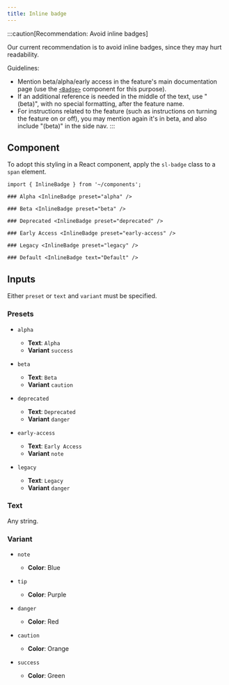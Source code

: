 ```yaml
---
title: Inline badge
---
```


:::caution[Recommendation: Avoid inline badges]

Our current recommendation is to avoid inline badges, since they may hurt readability.

Guidelines:
- Mention beta/alpha/early access in the feature's main documentation page (use the [`<Badge>`](/style-guide/components/badges/) component for this purpose).
- If an additional reference is needed in the middle of the text, use "(beta)", with no special formatting, after the feature name.
- For instructions related to the feature (such as instructions on turning the feature on or off), you may mention again it's in beta, and also include "(beta)" in the side nav.
:::

## Component

To adopt this styling in a React component, apply the `sl-badge` class to a `span` element.

```mdx live
import { InlineBadge } from '~/components';

### Alpha <InlineBadge preset="alpha" />

### Beta <InlineBadge preset="beta" />

### Deprecated <InlineBadge preset="deprecated" />

### Early Access <InlineBadge preset="early-access" />

### Legacy <InlineBadge preset="legacy" />

### Default <InlineBadge text="Default" />
```

## Inputs

Either `preset` or `text` and `variant` must be specified.

### Presets

- `alpha`
    - **Text**: `Alpha`
    - **Variant** `success`

- `beta`
    - **Text**: `Beta`
    - **Variant** `caution`

- `deprecated`
    - **Text**: `Deprecated`
    - **Variant** `danger`

- `early-access`
    - **Text**: `Early Access`
    - **Variant** `note`

- `legacy`
    - **Text**: `Legacy`
    - **Variant** `danger`

### Text

Any string.

### Variant

- `note`
    - **Color**: Blue

- `tip`
    - **Color**: Purple

- `danger`
    - **Color**: Red

- `caution`
    - **Color**: Orange

- `success`
    - **Color**: Green